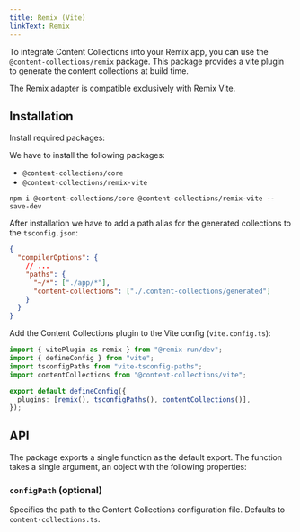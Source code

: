 ```yaml
---
title: Remix (Vite)
linkText: Remix
---
```


To integrate Content Collections into your Remix app, you can use the `@content-collections/remix` package. This package provides a vite plugin to generate the content collections at build time.

<Callout type="warn" title="Careful">
  The Remix adapter is compatible exclusively with Remix Vite.
</Callout>

## Installation

<div className="steps">
<div className="step">

Install required packages:

We have to install the following packages:

- `@content-collections/core`
- `@content-collections/remix-vite`

```package-install
npm i @content-collections/core @content-collections/remix-vite --save-dev
```

</div>
<div className="step">

After installation we have to add a path alias for the generated collections to the `tsconfig.json`:

```json
{
  "compilerOptions": {
    // ...
    "paths": {
      "~/*": ["./app/*"],
      "content-collections": ["./.content-collections/generated"]
    }
  }
}
```

</div>
<div className="step">

Add the Content Collections plugin to the Vite config (`vite.config.ts`):

```ts
import { vitePlugin as remix } from "@remix-run/dev";
import { defineConfig } from "vite";
import tsconfigPaths from "vite-tsconfig-paths";
import contentCollections from "@content-collections/vite";

export default defineConfig({
  plugins: [remix(), tsconfigPaths(), contentCollections()],
});
```

</div>
</div>

## API

The package exports a single function as the default export. The function takes a single argument, an object with the following properties:

### `configPath` (optional)

Specifies the path to the Content Collections configuration file. Defaults to `content-collections.ts`.
